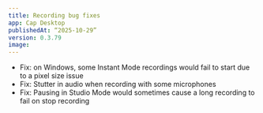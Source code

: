 ```yaml
---
title: Recording bug fixes
app: Cap Desktop
publishedAt: “2025-10-29”
version: 0.3.79
image:
---
```


- Fix: on Windows, some Instant Mode recordings would fail to start due to a pixel size issue
- Fix: Stutter in audio when recording with some microphones
- Fix: Pausing in Studio Mode would sometimes cause a long recording to fail on stop recording